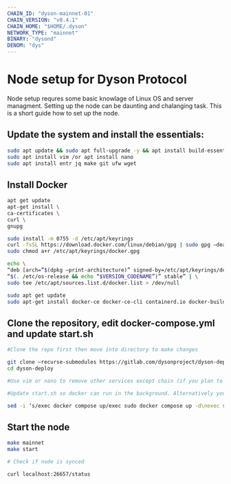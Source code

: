```yaml
---
CHAIN_ID: "dyson-mainnet-01"
CHAIN_VERSION: "v0.4.1"
CHAIN_HOME: "$HOME/.dyson"
NETWORK_TYPE: "mainnet"
BINARY: "dysond"
DENOM: "dys"
---
```


# Node setup for Dyson Protocol

Node setup requres some basic knowlage of Linux OS and server managment. Setting up the node
can be daunting and chalanging task. This is a short guide how to set up the node.

## Update the system and install the essentials:

```bash
sudo apt update && sudo apt full-upgrade -y && apt install build-essential 
sudo apt install vim /or apt install nano 
sudo apt install entr jq make git ufw wget 
```

## Install Docker

```bash
apt get update
apt-get install \
ca-certificates \
curl \
gnupg
```
```bash
sudo install -m 0755 -d /etc/apt/keyrings
curl -fsSL https://download.docker.com/linux/debian/gpg | sudo gpg –dearmor -o /etc/apt/keyrings/docker.gpg
sudo chmod a+r /etc/apt/keyrings/docker.gpg
```
```bash
echo \
“deb [arch=”$(dpkg –print-architecture)” signed-by=/etc/apt/keyrings/docker.gpg] https://download.docker.com/linux/debian \
“$(. /etc/os-release && echo “$VERSION_CODENAME”)” stable” | \
sudo tee /etc/apt/sources.list.d/docker.list > /dev/null
```
```bash
sudo apt get update
sudo apt-get install docker-ce docker-ce-cli containerd.io docker-buildx-plugin docker-compose-plugin
```

## Clone the repository, edit docker-compose.yml and update start.sh

```bash
#Clone the repo first then move into directory to make changes

git clone –recurse-submodules https://gitlab.com/dysonproject/dyson-deploy.git
cd dyson-deploy

#Use vim or nano to remove other services except chain (if you plan to run all services then skip this service)

#Update start.sh so docker can run in the background. Alternatively you could run it in the foreground and use tmux or byobu.

sed -i ‘s/exec docker compose up/exec sudo docker compose up -d\nexec sudo docker compose logs -f –tail 101/g’ ./scripts/start.sh
```

## Start the node 

```bash
make mainnet
make start

# Check if node is synced

curl localhost:26657/status
```
